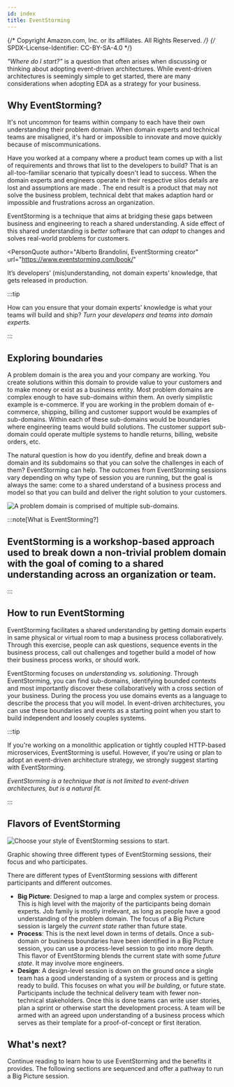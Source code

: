 ```yaml
---
id: index
title: EventStorming
---
```


{/* Copyright Amazon.com, Inc. or its affiliates. All Rights Reserved. */}
{/* SPDX-License-Identifier: CC-BY-SA-4.0 */}


_"Where do I start?"_ is a question that often arises when discussing or thinking about adopting
event-driven architectures. While event-driven architectures is seemingly simple to get started,
there are many considerations when adopting EDA as a strategy for your business.

<BrianProfileCard />

## Why EventStorming?

It's not uncommon for teams within company to each have their own understanding their problem
domain. When domain experts and technical teams are misaligned, it's hard or impossible to innovate
and move quickly because of miscommunications.

Have you worked at a company where a product team comes up with a list of requirements and throws
that list to the developers to build? That is an all-too-familiar scenario that typically doesn't
lead to success. When the domain experts and engineers operate in their respective silos details are
lost and assumptions are made . The end result is a product that may not solve the business problem,
technical debt that makes adaption hard or impossible and frustrations across an organization.

EventStorming is a technique that aims at bridging these gaps between business and engineering to
reach a shared understanding. A side effect of this shared understanding is _better_ software that
can _adapt_ to changes and solves real-world problems for customers.

<PersonQuote
  author="Alberto Brandolini, EventStorming creator"
  url="https://www.eventstorming.com/book/"
>
  It’s developers’ (mis)understanding, not domain experts’ knowledge, that gets released in
  production.
</PersonQuote>

:::tip

How can you ensure that your domain experts’ knowledge is what your teams will build and ship? _Turn
your developers and teams into domain experts._

:::

## Exploring boundaries

A problem domain is the area you and your company are working. You create solutions within this
domain to provide value to your customers and to make money or exist as a business entity. Most
problem domains are complex enough to have sub-domains within them. An overly simplistic example is
e-commerce. If you are working in the problem domain of e-commerce, shipping, billing and customer
support would be examples of sub-domains. Within each of these sub-domains would be boundaries where
engineering teams would build solutions. The customer support sub-domain could operate multiple
systems to handle returns, billing, website orders, etc.

The natural question is how do you identify, define and break down a domain and its subdomains so
that you can solve the challenges in each of them? EventStorming can help. The outcomes from
EventStorming sessions vary depending on why type of session you are running, but the goal is always
the same: come to a shared understand of a business process and model so that you can build and
deliver the right solution to your customers.

![A problem domain is comprised of multiple sub-domains.](./diagrams/domains-and-subdomains.svg)

:::note[What is EventStorming?]

<h2>
  EventStorming is a workshop-based approach used to break down a non-trivial problem domain with
  the goal of coming to a shared understanding across an organization or team.
</h2>

:::

## How to run EventStorming

EventStorming facilitates a shared understanding by getting domain experts in same physical or
virtual room to map a business process collaboratively. Through this exercise, people can ask
questions, sequence events in the business process, call out challenges and together build a model
of how their business process works, or should work.

EventStorming focuses on _understanding_ vs. _solutioning_. Through EventStorming, you can find
sub-domains, identifying bounded contexts and most importantly discover these collaboratively with a
cross section of your business. During the process you use domains events as a language to describe
the process that you will model. In event-driven architectures, you can use these boundaries and
events as a starting point when you start to build independent and loosely couples systems.

:::tip

If you're working on a monolithic application or tightly coupled HTTP-based microservices,
EventStorming is useful. However, if you're using or plan to adopt an event-driven architecture
strategy, we strongly suggest starting with EventStorming.

_EventStorming is a technique that is not limited to event-driven architectures, but is a natural
fit._

:::

## Flavors of EventStorming

![Choose your style of EventStorming sessions to start.](./diagrams/eventstorming-models.svg)

<FigureCaption>
  Graphic showing three different types of EventStorming sessions, their focus and who participates.
</FigureCaption>

There are different types of EventStorming sessions with different participants and different
outcomes.

- **Big Picture**: Designed to map a large and complex system or process. This is high level with
  the majority of the participants being domain experts. Job family is mostly irrelevant, as long as
  people have a good understanding of the problem domain. The focus of a Big Picture session is
  largely the _current state_ rather than future state.
- **Process**: This is the next level down in terms of details. Once a sub-domain or business
  boundaries have been identified in a Big Picture session, you can use a process-level session to
  go into more depth. This flavor of EventStorming blends the current state with some _future
  state_. It may involve more engineers.
- **Design**: A design-level session is down on the ground once a single team has a good
  understanding of a system or process and is getting ready to build. This focuses on what you _will
  be building_, or future state. Participants include the technical delivery team with fewer
  non-technical stakeholders. Once this is done teams can write user stories, plan a sprint or
  otherwise start the development process. A team will be armed with an agreed upon understanding of
  a business process which serves as their template for a proof-of-concept or first iteration.

## What's next?

Continue reading to learn how to use EventStorming and the benefits it provides. The following
sections are sequenced and offer a pathway to run a Big Picture session.
